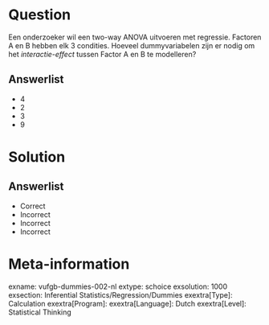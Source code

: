 Question
========

Een onderzoeker wil een two-way ANOVA uitvoeren met regressie. Factoren A en B
hebben elk 3 condities. Hoeveel dummyvariabelen zijn er nodig om het *interactie-effect* tussen Factor A en B te modelleren?
  
Answerlist
----------
* 4
* 2
* 3
* 9

Solution
========

Answerlist
----------
* Correct
* Incorrect
* Incorrect
* Incorrect

Meta-information
================
exname: vufgb-dummies-002-nl
extype: schoice
exsolution: 1000
exsection: Inferential Statistics/Regression/Dummies
exextra[Type]: Calculation
exextra[Program]: 
exextra[Language]: Dutch
exextra[Level]: Statistical Thinking